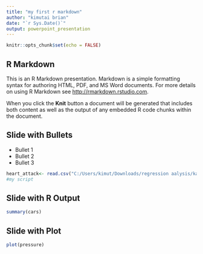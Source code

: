 ```yaml
---
title: "my first r markdown"
author: "kimutai brian"
date: "`r Sys.Date()`"
output: powerpoint_presentation
---
```


```r
knitr::opts_chunk$set(echo = FALSE)
```

## R Markdown

This is an R Markdown presentation. Markdown is a simple formatting syntax for authoring HTML, PDF, and MS Word documents. For more details on using R Markdown see <http://rmarkdown.rstudio.com>.

When you click the **Knit** button a document will be generated that includes both content as well as the output of any embedded R code chunks within the document.

## Slide with Bullets

- Bullet 1
- Bullet 2
- Bullet 3
```r
heart_attack<- read.csv("C:/Users/kimut/Downloads/regression aalysis/kaba/AdultsHeartAttack_Data.csv")
#my script
```

## Slide with R Output

```r
summary(cars)
```

## Slide with Plot

```r
plot(pressure)
```

